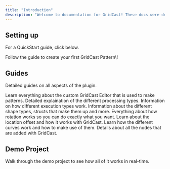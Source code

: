 ```yaml
---
title: "Introduction"
description: "Welcome to documentation for GridCast! These docs were designed to work has a handbook to go with along with the Demo Project, while it's not necessary, exploring the demo project along with these should help you master everything about this plugin."
---
```


## Setting up

For a QuickStart guide, click below.

<Card title="Start here" icon="rocket" horizontal href="/quickstart">
  Follow the guide to create your first GridCast Pattern\!
</Card>

## Guides

Detailed guides on all aspects of the plugin.

<Columns cols={2}>
  <Card title="GridCast Editor" icon="pen-to-square" href="/essentials/editor">
    Learn everything about the custom GridCast Editor that is used to make patterns.
  </Card>
  <Card title="GridCast Processing Types" icon="microchip" href="/essentials/processing-types">
    Detailed explaination of the different processing types.
  </Card>
  <Card title="GridCast Execution Types" icon="barcode" href="/essentials/execution-types">
    Information on how different execution types work.
  </Card>
  <Card title="GridCast Shape Types" icon="Circle" href="/essentials/shape-types">
    Information about the different shape types, structs that make them up and more.
  </Card>
</Columns>

<Columns cols={2}>
  <Card title="Rotation" icon="spinner" href="/essentials/markdown">
    Everything about how rotation works so you can do exactly what you want.
  </Card>
  <Card title="Location" icon="grid" href="/essentials/code">
    Learn about the location offset and how it works with GridCast.
  </Card>
  <Card title="Curves" icon="wave-sine" href="/essentials/images">
    Learn how the different curves work and how to make use of them.
  </Card>
  <Card title="API Reference" icon="terminal" href="/essentials/reusable-snippets">
    Details about all the nodes that are added with GridCast.
  </Card>
</Columns>

## Demo Project

<Card title="Simple complete examples" icon="stars" href="https://mintlify.com/customers">
  Walk through the demo project to see how all of it works in real-time.
</Card>